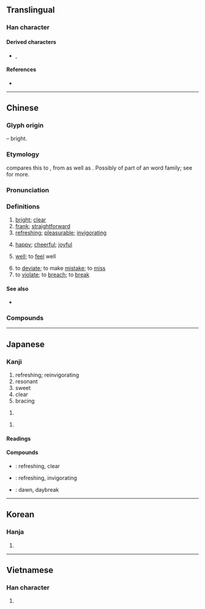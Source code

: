 {{character info}}
==Translingual==

===Han character===
{{Han char|rn=89|rad=爻|as=07|sn=11|four=40034|canj=KKKK|ids=⿻大㸚}}

====Derived characters====
* {{l|mul|鷞}}, {{l|mul|㼽}}

====References====
* {{Han ref|kx=0690.220|dkj=19746|dj=1104.020|hdz=10543.150|uh=723D|ud=29245|bh=B26E|bd=45678}}

----

==Chinese==
{{zh-forms|alt=𰋜-second round simplified}}

===Glyph origin===
{{Han etym}}
{{Han compound|大|㸚|ls=ic}} – bright.

===Etymology===
{{zh-ref|Schuessler (2007)}} compares this to {{cog|duu|sraŋ||morning}}, from {{cog|tbq-pro|*b/s-raŋ||morning, awake, alert}} as well as {{cog|km|ស្រាង||to be dim / faint (of early morning light); to glimmer}}. Possibly of part of an {{der|zh|aav}} word family; see {{och-l|亮}} for more. 

===Pronunciation===
{{zh-pron
|m=shuǎng
|c=song2
|c-t=song2
|h=pfs=sóng
|md=sōng
|mn=sóng/sńg
|mn_note=sóng - literary; sńg - vernacular
|mn-t=suang2
|w=2saan
|mc=y
|oc=y
|ma=
|cat=a,v
}}

===Definitions===
{{zh-hanzi}}

# [[bright]]; [[clear]]
# [[frank]]; [[straightforward]]
# [[refreshing]]; [[pleasurable]]; [[invigorating]]
#: {{zh-x|太 爽 了！|This is so '''good'''!}}
# [[happy]]; [[cheerful]]; [[joyful]]
# {{lb|zh|of health}} [[well]]; to [[feel]] well
# to [[deviate]]; to make [[mistake]]; to [[miss]]
# to [[violate]]; to [[breach]]; to [[break]]

====See also====
* {{zh-l|痛快}}

===Compounds===
{{zh-der|不爽|不爽不錯|不爽利|不爽快|乾淨爽利|乾爽|乾脆爽快|俊爽|冠履無爽|分毫不爽|報應不爽|天高氣爽|屢試不爽|心神俱爽|昒爽|昧爽|林爽文|槮爽|橚爽|毫釐不爽|毫髮不爽|涼爽|涼爽羊毛|清爽|爽俊|爽俐|爽健|爽利|爽口|爽塏|爽心|爽心悅目|爽心豁目|爽快|爽性|爽愷|爽朗|爽氣|爽然|爽然自失|爽然若失|爽爽|爽直|爽約|爽脆|爽身粉|百不一爽|直爽|碧波爽清|神清氣爽|神爽飛越|神爽體健|秋高氣爽|競爽|精爽|絲毫不爽|肅爽|舒爽|英姿颯爽|英爽|豪爽|輕爽|雋爽|風清氣爽|颯爽|颯爽英姿|馳爽|高爽}}

----

==Japanese==

===Kanji===
{{ja-kanji|grade=c|rs=爻07}}

# refreshing; reinvigorating
# resonant
# sweet
# clear
# bracing

#

# 

====Readings====
{{ja-readings
|on=しょう, そう
|kun=さわ-やか, あき-らか, たが-う
}}

====Compounds====
* {{ja-r|爽やか|さわやか}}: refreshing, clear
* {{ja-r|爽快|そうかい}}: refreshing, invigorating
* {{ja-r|昧爽|まいそう}}: dawn, daybreak

----

==Korean==

===Hanja===
{{ko-hanja|hangeul=상|eumhun=|rv=sang|mr=sang|y=sang}}

# {{rfdef|ko|sort=爻07}}

----

==Vietnamese==

===Han character===
{{vi-hantu|[[sảng]], [[sửng]], [[sượng]], [[sững]]|rs=爻07}}

# {{rfdef|vi|sort=爻07}}